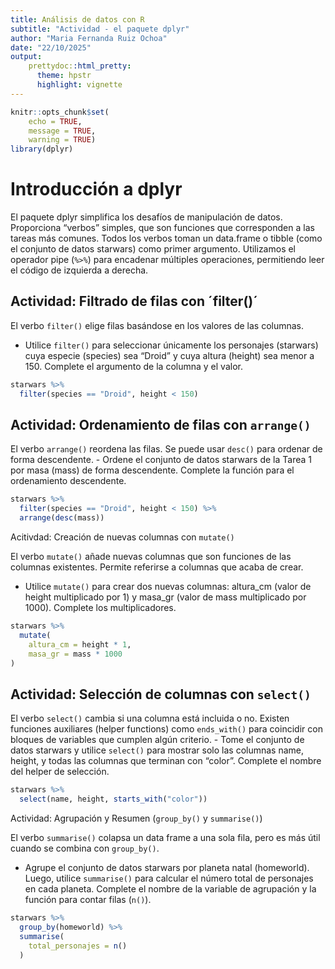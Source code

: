 ---
title: Análisis de datos con R
subtitle: "Actividad - el paquete dplyr"
author: "Maria Fernanda Ruiz Ochoa"
date: "22/10/2025"
output:
    prettydoc::html_pretty:
      theme: hpstr
      highlight: vignette
---

```{r setup, include=FALSE}
knitr::opts_chunk$set(
	echo = TRUE,
	message = TRUE,
	warning = TRUE)
library(dplyr)
```

# Introducción a dplyr

El paquete dplyr simplifica los desafíos de manipulación de datos. Proporciona "verbos" simples, que son funciones que corresponden a las tareas más comunes. Todos los verbos toman un data.frame o tibble (como el conjunto de datos starwars) como primer argumento. Utilizamos el operador pipe (`%>%`) para encadenar múltiples operaciones, permitiendo leer el código de izquierda a derecha.


## Actividad: Filtrado de filas con ´filter()´


El verbo `filter()` elige filas basándose en los valores de las columnas.

- Utilice `filter()` para seleccionar únicamente los personajes (starwars) cuya especie (species) sea "Droid" y cuya altura (height) sea menor a 150. Complete el argumento de la columna y el valor.

```{r, eval=F}
starwars %>%
  filter(species == "Droid", height < 150)
```


## Actividad: Ordenamiento de filas con `arrange()`

El verbo `arrange()` reordena las filas. Se puede usar `desc()` para ordenar de forma descendente.
 - Ordene el conjunto de datos starwars de la Tarea 1 por masa (mass) de forma descendente. Complete la función para el ordenamiento descendente.

```{r, eval=F}
starwars %>%
  filter(species == "Droid", height < 150) %>%
  arrange(desc(mass))
```

Acitivdad: Creación de nuevas columnas con `mutate()`

El verbo `mutate()` añade nuevas columnas que son funciones de las columnas existentes. Permite referirse a columnas que acaba de crear.

 - Utilice `mutate()` para crear dos nuevas columnas: altura_cm (valor de height multiplicado por 1) y masa_gr (valor de mass multiplicado por 1000). Complete los multiplicadores.
 
```{r, eval=F}
starwars %>%
  mutate(
    altura_cm = height * 1,
    masa_gr = mass * 1000
)
```


## Actividad: Selección de columnas con `select()`

El verbo `select()` cambia si una columna está incluida o no. Existen funciones auxiliares (helper functions) como `ends_with()` para coincidir con bloques de variables que cumplen algún criterio.
 - Tome el conjunto de datos starwars y utilice `select()` para mostrar solo las columnas name, height, y todas las columnas que terminan con "color". Complete el nombre del helper de selección.
 

```{r, eval=F}
starwars %>%
  select(name, height, starts_with("color"))
```



Actividad: Agrupación y Resumen (`group_by()` y `summarise()`)

El verbo `summarise()` colapsa un data frame a una sola fila, pero es más útil cuando se combina con `group_by()`.

- Agrupe el conjunto de datos starwars por planeta natal (homeworld). Luego, utilice `summarise()` para calcular el número total de personajes en cada planeta. Complete el nombre de la variable de agrupación y la función para contar filas (`n()`).

```{r, eval=F}
starwars %>%
  group_by(homeworld) %>%
  summarise(
    total_personajes = n()
  )
```

